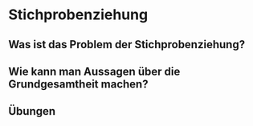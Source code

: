 # Stichprobenziehung

## Was ist das Problem der Stichprobenziehung?

## Wie kann man Aussagen über die Grundgesamtheit machen?

## Übungen